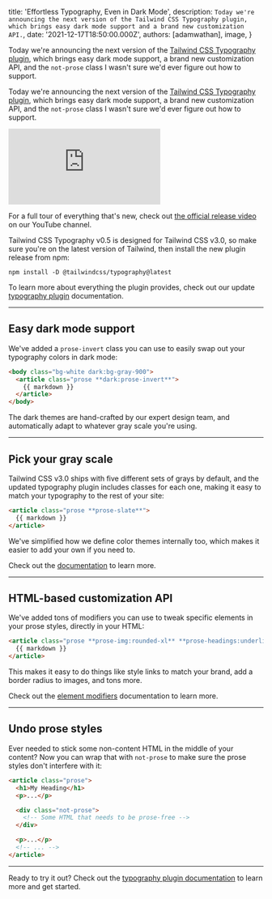 
  title: 'Effortless Typography, Even in Dark Mode',
  description: `Today we're announcing the next version of the Tailwind CSS Typography plugin, which brings easy dark mode support and a brand new customization API.`,
  date: '2021-12-17T18:50:00.000Z',
  authors: [adamwathan],
  image,
}

<!--excerpt-->

Today we're announcing the next version of the [Tailwind CSS Typography plugin](/docs/typography-plugin), which brings easy dark mode support, a brand new customization API, and the `not-prose` class I wasn't sure we'd ever figure out how to support.

<!--/excerpt-->

Today we're announcing the next version of the [Tailwind CSS Typography plugin](/docs/typography-plugin), which brings easy dark mode support, a brand new customization API, and the `not-prose` class I wasn't sure we'd ever figure out how to support.

<div className="aspect-w-16 aspect-h-9 my-12">
  <iframe
    src="https://www.youtube.com/embed/Aa2RjxU-BCw"
    frameBorder="0"
    allow="accelerometer; autoplay; clipboard-write; encrypted-media; gyroscope; picture-in-picture"
    allowFullScreen
  ></iframe>
</div>

For a full tour of everything that's new, check out [the official release video](https://www.youtube.com/watch?v=GEYkwfYytAM) on our YouTube channel.

Tailwind CSS Typography v0.5 is designed for Tailwind CSS v3.0, so make sure you're on the latest version of Tailwind, then install the new plugin release from npm:

```shell
npm install -D @tailwindcss/typography@latest
```

To learn more about everything the plugin provides, check out our update [typography plugin](/docs/typography-plugin) documentation.

---

## Easy dark mode support

We've added a `prose-invert` class you can use to easily swap out your typography colors in dark mode:

```html
<body class="bg-white dark:bg-gray-900">
  <article class="prose **dark:prose-invert**">
    {{ markdown }}
  </article>
</body>
```

The dark themes are hand-crafted by our expert design team, and automatically adapt to whatever gray scale you're using.

---

## Pick your gray scale

Tailwind CSS v3.0 ships with five different sets of grays by default, and the updated typography plugin includes classes for each one, making it easy to match your typography to the rest of your site:

```html
<article class="prose **prose-slate**">
  {{ markdown }}
</article>
```

We've simplified how we define color themes internally too, which makes it easier to add your own if you need to.

Check out the [documentation](https://tailwindcss.com/docs/typography-plugin#choosing-a-gray-scale) to learn more.

---

## HTML-based customization API

We've added tons of modifiers you can use to tweak specific elements in your prose styles, directly in your HTML:

```html
<article class="prose **prose-img:rounded-xl** **prose-headings:underline** **prose-a:text-blue-600**">
  {{ markdown }}
</article>
```

This makes it easy to do things like style links to match your brand, add a border radius to images, and tons more.

Check out the [element modifiers](https://tailwindcss.com/docs/typography-plugin#element-modifiers) documentation to learn more.

---

## Undo prose styles

Ever needed to stick some non-content HTML in the middle of your content? Now you can wrap that with `not-prose` to make sure the prose styles don't interfere with it:

```html
<article class="prose">
  <h1>My Heading</h1>
  <p>...</p>

  <div class="not-prose">
    <!-- Some HTML that needs to be prose-free -->
  </div>

  <p>...</p>
  <!-- ... -->
</article>
```

---

Ready to try it out? Check out the [typography plugin documentation](/docs/typography-plugin) to learn more and get started.
